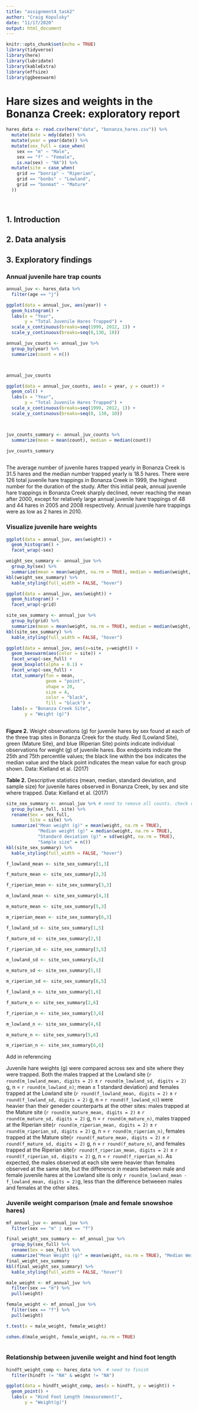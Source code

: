 ```yaml
---
title: "assignment4_task2"
author: "Craig Kopulsky"
date: "11/17/2020"
output: html_document
---
```


```r
knitr::opts_chunk$set(echo = TRUE)
library(tidyverse)
library(here)
library(lubridate)
library(kableExtra)
library(effsize)
library(ggbeeswarm)

```

# Hare sizes and weights in the Bonanza Creek: exploratory report

```r
hares_data <- read.csv(here("data", "bonanza_hares.csv")) %>% 
  mutate(date = mdy(date)) %>% 
  mutate(year = year(date)) %>% 
  mutate(sex_full = case_when(
    sex == "m" ~ "Male",
    sex == "f" ~ "Female",
    is.na(sex) ~ "NA")) %>%
  mutate(site = case_when(
    grid == "bonrip" ~ "Riperian",
    grid == "bonbs" ~ "Lowland",
    grid == "bonmat" ~ "Mature"
  ))
      
    
```



## 1. Introduction


## 2. Data analysis


## 3. Exploratory findings


### Annual juvenile hare trap counts
```r
annual_juv <- hares_data %>% 
  filter(age == "j")

ggplot(data = annual_juv, aes(year)) +
  geom_histogram() + 
  labs(x = "Year",
       y = "Total Juvenile Hares Trapped") +
  scale_x_continuous(breaks=seq(1999, 2012, 1)) +
  scale_y_continuous(breaks=seq(0,130, 10))

```









```r
annual_juv_counts <- annual_juv %>% 
  group_by(year) %>% 
  summarize(count = n())



annual_juv_counts

ggplot(data = annual_juv_counts, aes(x = year, y = count)) + 
  geom_col() +
  labs(x = "Year",
       y = "Total Juvenile Hares Trapped") + 
  scale_x_continuous(breaks=seq(1999, 2012, 1)) +
  scale_y_continuous(breaks=seq(0, 130, 10))



juv_counts_summary <- annual_juv_counts %>% 
  summarize(mean = mean(count), median = median(count))

juv_counts_summary
  
```

The average number of juvenile hares trapped yearly in Bonanza Creek is 31.5 hares and the median number trapped yearly is 18.5 hares. There were 126 total juvenile hare trappings in Bonanza Creek in 1999, the highest number for the duration of the study. After this initial peak, annual juvenile hare trappings in Bonanza Creek sharply declined, never reaching the mean after 2000, except for relatively large annual juvenile hare trappings of 48 and 44 hares in 2005 and 2008 respectively. Annual juvenile hare trappings were as low as 2 hares in 2010.



### Visualize juvenile hare weights
```r
ggplot(data = annual_juv, aes(weight)) +
  geom_histogram() +
  facet_wrap(~sex)

weight_sex_summary <- annual_juv %>% 
  group_by(sex) %>% 
  summarize(mean = mean(weight, na.rm = TRUE), median = median(weight, na.rm = TRUE), sd = sd(weight, na.rm = TRUE), n = n())
kbl(weight_sex_summary) %>% 
  kable_styling(full_width = FALSE, "hover")

ggplot(data = annual_juv, aes(weight)) +
  geom_histogram() +
  facet_wrap(~grid)

site_sex_summary <- annual_juv %>% 
  group_by(grid) %>% 
  summarize(mean = mean(weight, na.rm = TRUE), median = median(weight, na.rm = TRUE), sd = sd(weight, na.rm = TRUE), n = n())
kbl(site_sex_summary) %>% 
  kable_styling(full_width = FALSE, "hover")
```

```r
ggplot(data = annual_juv, aes(x=site, y=weight)) +
  geom_beeswarm(aes(color = site)) +
  facet_wrap(~sex_full) +
  geom_boxplot(alpha = 0.1) +
  facet_wrap(~sex_full) +
  stat_summary(fun = mean,
               geom = "point",
               shape = 20,
               size = 4,
               color = "black",
               fill = "black") + 
  labs(x = "Bonanza Creek Site",
       y = "Weight (g)")
  

```

**Figure 2.** Weight observations (g) for juvenile hares by sex found at each of the three trap sites in Bonanza Creek for the study. Red (Lowland Site), green (Mature Site), and blue (Riperian Site) points indicate individual observations for weight (g) of juvenile hares. Box endpoints indicate the 25th and 75th percentile values; the black line within the box indicates the median value and the black point indicates the mean value for each group shown. Data: Kielland et al. (2017)


**Table 2.** Descriptive statistics (mean, median, standard deviation, and sample size) for juvenile hares observed in Bonanza Creek, by sex and site where trapped. Data: Kielland et al. (2017)
```r
site_sex_summary <- annual_juv %>% # need to remove all counts. check n values against other, need to rename variables at top to work
  group_by(sex_full, site) %>% 
  rename(Sex = sex_full,
         Site = site) %>% 
  summarize("Mean weight (g)" = mean(weight, na.rm = TRUE),
            "Median weight (g)" = median(weight, na.rm = TRUE),
            "Standard deviation (g)" = sd(weight, na.rm = TRUE),
            "Sample size" = n())
kbl(site_sex_summary) %>% 
  kable_styling(full_width = FALSE, "hover")

```

```r
f_lowland_mean <- site_sex_summary[1,3]

f_mature_mean <- site_sex_summary[2,3]

f_riperian_mean <- site_sex_summary[3,3]

m_lowland_mean <- site_sex_summary[4,3]

m_mature_mean <- site_sex_summary[5,3]

m_riperian_mean <- site_sex_summary[6,3]

f_lowland_sd <- site_sex_summary[1,5]

f_mature_sd <- site_sex_summary[2,5]

f_riperian_sd <- site_sex_summary[3,5]

m_lowland_sd <- site_sex_summary[4,5]

m_mature_sd <- site_sex_summary[5,5]

m_riperian_sd <- site_sex_summary[6,5]

f_lowland_n <- site_sex_summary[1,6]

f_mature_n <- site_sex_summary[2,6]

f_riperian_n <- site_sex_summary[3,6]

m_lowland_n <- site_sex_summary[4,6]

m_mature_n <- site_sex_summary[5,6]

m_riperian_n <- site_sex_summary[6,6]
```


Add in referencing

Juvenile hare weights (g) were compared across sex and site where they were trapped. Both the males trapped at the Lowland site (`r round(m_lowland_mean, digits = 2)` ± `r round(m_lowland_sd, digits = 2)` g, n = `r round(m_lowland_n)`; mean ± 1 standard deviation) and females trapped at the Lowland site (`r round(f_lowland_mean, digits = 2)` ± `r round(f_lowland_sd, digits = 2)` g, n = `r round(f_lowland_n)`) were heavier than their geneder counterparts at the other sites: males trapped at the Mature site (`r round(m_mature_mean, digits = 2)` ± `r round(m_mature_sd, digits = 2)` g, n = `r round(m_mature_n)`, males trapped at the Riperian site(`r round(m_riperian_mean, digits = 2)` ± `r round(m_riperian_sd, digits = 2)` g, n = `r round(m_riperian_n)`, females trapped at the Mature site(`r round(f_mature_mean, digits = 2)` ± `r round(f_mature_sd, digits = 2)` g, n = `r round(f_mature_n)`, and females trapped at the Riperian site(`r round(f_riperian_mean, digits = 2)` ± `r round(f_riperian_sd, digits = 2)` g, n = `r round(f_riperian_n)`. As expected, the males observed at each site were heavier than females observed at the same site, but the difference in means between male and female juvenile hares at the Lowland site is only `r round(m_lowland_mean - f_lowland_mean, digits = 2)`g, less than the difference betweeen males and females at the other sites.





### Juvenile weight comparison (male and female snowshoe hares)


```r
mf_annual_juv <- annual_juv %>%
  filter(sex == "m" | sex == "f")

final_weight_sex_summary <- mf_annual_juv %>% 
  group_by(sex_full) %>% 
  rename(Sex = sex_full) %>% 
  summarize("Mean Weight (g)" = mean(weight, na.rm = TRUE), "Median Weight (g)" = median(weight, na.rm = TRUE), "Standard Deviation (g)" = sd(weight, na.rm = TRUE), "Sample Size" = n())
final_weight_sex_summary
kbl(final_weight_sex_summary) %>% 
  kable_styling(full_width = FALSE, "hover")

```

```r
male_weight <- mf_annual_juv %>% 
  filter(sex == "m") %>% 
  pull(weight)

female_weight <- mf_annual_juv %>% 
  filter(sex == "f") %>% 
  pull(weight)

t.test(x = male_weight, female_weight)

cohen.d(male_weight, female_weight, na.rm = TRUE)
  
```


### Relationship between juvenile weight and hind foot length

```r
hindft_weight_comp <- hares_data %>%  # need to finish
  filter(hindft != "NA" & weight != "NA")

ggplot(data = hindft_weight_comp, aes(x = hindft, y = weight)) +
  geom_point() +
  labs(x = "Hind Foot Length (measurement)",
       y = "Weight(g)")
```



